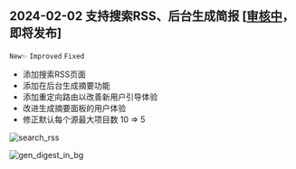 ## 2024-02-02 支持搜索RSS、后台生成简报 [[审核中](https://github.com/raycast/extensions/pull/10447)，即将发布]
`New✨` `Improved` `Fixed`
- 添加搜索RSS页面
- 添加在后台生成摘要功能
- 添加重定向路由以改善新用户引导体验
- 改进生成摘要面板的用户体验
- 修正默认每个源最大项目数 10 => 5

![search_rss](https://tidyread.s3.us-west-2.amazonaws.com/search_rss.png)

![gen_digest_in_bg](https://tidyread.s3.us-west-2.amazonaws.com/gen_digest_in_bg.png)